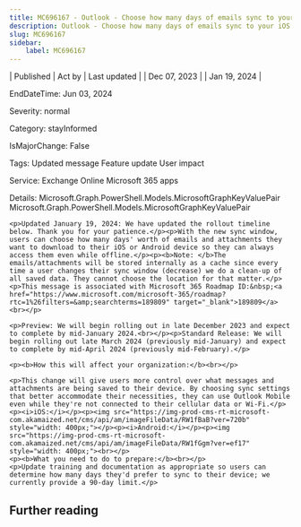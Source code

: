 ```yaml
---
title: MC696167 - Outlook - Choose how many days of emails sync to your iOS or Android device for offline usage
description: Outlook - Choose how many days of emails sync to your iOS or Android device for offline usage
slug: MC696167
sidebar:
    label: MC696167
---
```



| Published | Act by | Last updated |
| Dec 07, 2023 |  | Jan 19, 2024 |

EndDateTime: Jun 03, 2024

Severity: normal

Category: stayInformed

IsMajorChange: False

Tags: Updated message Feature update User impact

Service: Exchange Online Microsoft 365 apps

Details: Microsoft.Graph.PowerShell.Models.MicrosoftGraphKeyValuePair Microsoft.Graph.PowerShell.Models.MicrosoftGraphKeyValuePair

```
<p>Updated January 19, 2024: We have updated the rollout timeline below. Thank you for your patience.</p><p>With the new sync window, users can choose how many days' worth of emails and attachments they want to download to their iOS or Android device so they can always access them even while offline.</p><p><b>Note: </b>The emails/attachments will be stored internally as a cache since every time a user changes their sync window (decrease) we do a clean-up of all saved data. They cannot choose the location for that matter.</p>
<p>This message is associated with Microsoft 365 Roadmap ID:&nbsp;<a href="https://www.microsoft.com/microsoft-365/roadmap?rtc=1%26filters=&amp;searchterms=189809" target="_blank">189809</a><br></p>

<p>Preview: We will begin rolling out in late December 2023 and expect to complete by mid-January 2024.<br></p><p>Standard Release: We will begin rolling out late March 2024 (previously mid-January) and expect to complete by mid-April 2024 (previously mid-February).</p>

<p><b>How this will affect your organization:</b><br></p>

<p>This change will give users more control over what messages and attachments are being saved to their device. By choosing sync settings that better accommodate their necessities, they can use Outlook Mobile even while they're not connected to their cellular data or Wi-Fi.</p><p><i>iOS:</i></p><p><img src="https://img-prod-cms-rt-microsoft-com.akamaized.net/cms/api/am/imageFileData/RW1fBaB?ver=720b" style="width: 400px;"></p><p><i>Android:</i></p><p><img src="https://img-prod-cms-rt-microsoft-com.akamaized.net/cms/api/am/imageFileData/RW1fGgm?ver=ef17" style="width: 400px;"><br></p>
<p><b>What you need to do to prepare:</b><br></p>
<p>Update training and documentation as appropriate so users can determine how many days they'd prefer to sync to their device; we currently provide a 90-day limit.</p>
```

## Further reading
